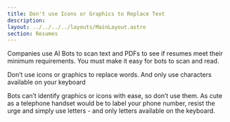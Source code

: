 ```yaml
---
title: Don't use Icons or Graphics to Replace Text
description: 
layout: ../../../../layouts/MainLayout.astro
section: Resumes
---
```


Companies use AI Bots to scan text and PDFs to see if resumes meet their minimum requirements. You must make it easy for bots to scan and read.

Don’t use icons or graphics to replace words. And only use characters available on your keyboard

Bots can’t identify graphics or icons with ease, so don’t use them. As cute as a telephone handset would be to label your phone number, resist the urge and simply use letters - and only letters available on the keyboard. 
<BackButton client:idle />